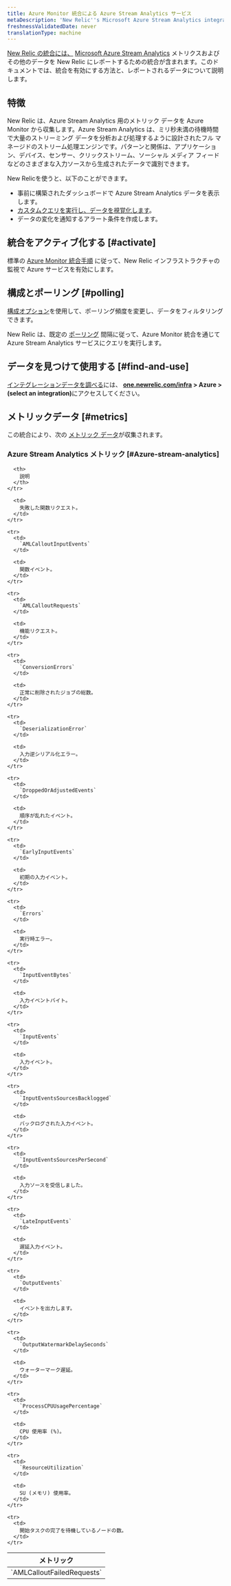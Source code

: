 ```yaml
---
title: Azure Monitor 統合による Azure Stream Analytics サービス
metaDescription: 'New Relic''s Microsoft Azure Stream Analytics integration: what data it reports and how to enable it.'
freshnessValidatedDate: never
translationType: machine
---
```


[New Relic の統合には、](/docs/infrastructure/integrations-getting-started/getting-started/introduction-infrastructure-integrations) [Microsoft Azure Stream Analytics](https://azure.microsoft.com/en-us/products/stream-Analytics) メトリクスおよびその他のデータを New Relic にレポートするための統合が含まれます。このドキュメントでは、統合を有効にする方法と、レポートされるデータについて説明します。

## 特徴

New Relic は、Azure Stream Analytics 用のメトリック データを Azure Monitor から収集します。Azure Stream Analytics は、ミリ秒未満の待機時間で大量のストリーミング データを分析および処理するように設計されたフル マネージドのストリーム処理エンジンです。パターンと関係は、アプリケーション、デバイス、センサー、クリックストリーム、ソーシャル メディア フィードなどのさまざまな入力ソースから生成されたデータで識別できます。

New Relicを使うと、以下のことができます。

* 事前に構築されたダッシュボードで Azure Stream Analytics データを表示します。
* [カスタムクエリを実行し、データを視覚化します](/docs/infrastructure/integrations-getting-started/getting-started/use-integration-data-new-relic-insights)。
* データの変化を通知するアラート条件を作成します。

## 統合をアクティブ化する [#activate]

標準の [Azure Monitor 統合手順](/docs/infrastructure/microsoft-azure-integrations/azure-integrations-list/azure-monitor) に従って、New Relic インフラストラクチャの監視で Azure サービスを有効にします。

## 構成とポーリング [#polling]

[構成オプション](/docs/infrastructure/microsoft-azure-integrations/azure-integrations-list/azure-monitor/#settings)を使用して、ポーリング頻度を変更し、データをフィルタリングできます。

New Relic は、既定の [ポーリング](/docs/infrastructure/microsoft-azure-integrations/azure-integrations-list/azure-monitor/#settings) 間隔に従って、Azure Monitor 統合を通じて Azure Stream Analytics サービスにクエリを実行します。

## データを見つけて使用する [#find-and-use]

[インテグレーションデータを調べる](/docs/infrastructure/integrations/find-use-infrastructure-integration-data)には、 <DNT>**[one.newrelic.com/infra](https://one.newrelic.com/infra) > Azure > (select an integration)**</DNT>にアクセスしてください。

## メトリックデータ [#metrics]

この統合により、次の [メトリック データ](/docs/infrastructure/integrations-getting-started/getting-started/understand-integration-data-data-types#metric)が収集されます。

### Azure Stream Analytics メトリック [#Azure-stream-analytics]

<table>
  <thead>
    <tr>
      <th style={{ width: "300px" }}>
        メトリック
      </th>

      <th>
        説明
      </th>
    </tr>
  </thead>

  <tbody>
    <tr>
      <td>
        `AMLCalloutFailedRequests`
      </td>

      <td>
        失敗した関数リクエスト。
      </td>
    </tr>

    <tr>
      <td>
        `AMLCalloutInputEvents`
      </td>

      <td>
        関数イベント。
      </td>
    </tr>

    <tr>
      <td>
        `AMLCalloutRequests`
      </td>

      <td>
        機能リクエスト。
      </td>
    </tr>

    <tr>
      <td>
        `ConversionErrors`
      </td>

      <td>
        正常に削除されたジョブの総数。
      </td>
    </tr>

    <tr>
      <td>
        `DeserializationError`
      </td>

      <td>
        入力逆シリアル化エラー。
      </td>
    </tr>

    <tr>
      <td>
        `DroppedOrAdjustedEvents`
      </td>

      <td>
        順序が乱れたイベント。
      </td>
    </tr>

    <tr>
      <td>
        `EarlyInputEvents`
      </td>

      <td>
        初期の入力イベント。
      </td>
    </tr>

    <tr>
      <td>
        `Errors`
      </td>

      <td>
        実行時エラー。
      </td>
    </tr>

    <tr>
      <td>
        `InputEventBytes`
      </td>

      <td>
        入力イベントバイト。
      </td>
    </tr>

    <tr>
      <td>
        `InputEvents`
      </td>

      <td>
        入力イベント。
      </td>
    </tr>

    <tr>
      <td>
        `InputEventsSourcesBacklogged`
      </td>

      <td>
        バックログされた入力イベント。
      </td>
    </tr>

    <tr>
      <td>
        `InputEventsSourcesPerSecond`
      </td>

      <td>
        入力ソースを受信しました。
      </td>
    </tr>

    <tr>
      <td>
        `LateInputEvents`
      </td>

      <td>
        遅延入力イベント。
      </td>
    </tr>

    <tr>
      <td>
        `OutputEvents`
      </td>

      <td>
        イベントを出力します。
      </td>
    </tr>

    <tr>
      <td>
        `OutputWatermarkDelaySeconds`
      </td>

      <td>
        ウォーターマーク遅延。
      </td>
    </tr>

    <tr>
      <td>
        `ProcessCPUUsagePercentage`
      </td>

      <td>
        CPU 使用率 (%)。
      </td>
    </tr>

    <tr>
      <td>
        `ResourceUtilization`
      </td>

      <td>
        SU (メモリ) 使用率。
      </td>
    </tr>

    <tr>
      <td>
        開始タスクの完了を待機しているノードの数。
      </td>
    </tr>
  </tbody>
</table>